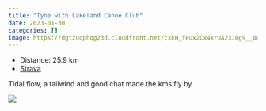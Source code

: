 ```yaml
---
title: "Tyne with Lakeland Canoe Club"
date: 2023-01-30
categories: []
image: https://dgtzuqphqg23d.cloudfront.net/cxEH_feux2Cx4xrUA23JQg9__0oJGVBNzS4ORCntSZw-768x576.jpg
---
```


- Distance: 25.9 km
- [Strava](https://www.strava.com/activities/8478018740)

Tidal flow, a tailwind and good chat made the kms fly by

![](https://dgtzuqphqg23d.cloudfront.net/cxEH_feux2Cx4xrUA23JQg9__0oJGVBNzS4ORCntSZw-768x576.jpg)



